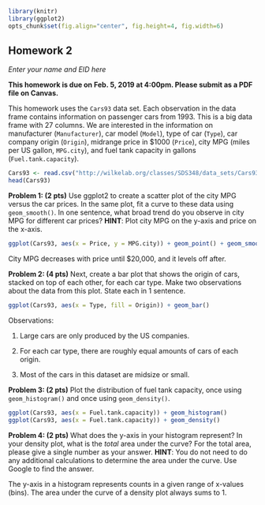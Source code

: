 ```r
library(knitr)
library(ggplot2)
opts_chunk$set(fig.align="center", fig.height=4, fig.width=6)
```
## Homework 2
*Enter your name and EID here*

**This homework is due on Feb. 5, 2019 at 4:00pm. Please submit as a PDF file on Canvas.**

This homework uses the `Cars93` data set. Each observation in the data frame contains information on passenger cars from 1993. This is a big data frame with 27 columns. We are interested in the information on manufacturer (`Manufacturer`), car model (`Model`), type of car (`Type`), car company origin (`Origin`), midrange price in $1000 (`Price`), city MPG (miles per US gallon, `MPG.city`), and fuel tank capacity in gallons (`Fuel.tank.capacity`). 

```r
Cars93 <- read.csv("http://wilkelab.org/classes/SDS348/data_sets/Cars93.csv")
head(Cars93)
```

**Problem 1: (2 pts)** Use ggplot2 to create a scatter plot of the city MPG versus the car prices. In the same plot, fit a curve to these data using `geom_smooth()`. In one sentence, what broad trend do you observe in city MPG for different car prices? **HINT**: Plot city MPG on the y-axis and price on the x-axis.

```r
ggplot(Cars93, aes(x = Price, y = MPG.city)) + geom_point() + geom_smooth()
```

City MPG decreases with price until $20,000, and it levels off after.

**Problem 2: (4 pts)** Next, create a bar plot that shows the origin of cars, stacked on top of each other, for each car type. Make two observations about the data from this plot. State each in 1 sentence.

```r
ggplot(Cars93, aes(x = Type, fill = Origin)) + geom_bar()
```

Observations:

1. Large cars are only produced by the US companies.

2. For each car type, there are roughly equal amounts of cars of each origin.

3. Most of the cars in this dataset are midsize or small.

**Problem 3: (2 pts)** Plot the distribution of fuel tank capacity, once using `geom_histogram()` and once using `geom_density()`. 

```r
ggplot(Cars93, aes(x = Fuel.tank.capacity)) + geom_histogram()
ggplot(Cars93, aes(x = Fuel.tank.capacity)) + geom_density()
```

**Problem 4: (2 pts)** What does the y-axis in your histogram represent? In your density plot, what is the *total* area under the curve? For the total area, please give a single number as your answer. **HINT**: You do not need to do any additional calculations to determine the area under the curve. Use Google to find the answer. 

The y-axis in a histogram represents counts in a given range of x-values (bins). The area under the curve of a density plot always sums to 1.
